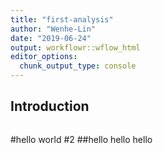 ```yaml
---
title: "first-analysis"
author: "Wenhe-Lin"
date: "2019-06-24"
output: workflowr::wflow_html
editor_options:
  chunk_output_type: console
---
```


## Introduction

```r

```

#hello world
#2
##hello hello hello